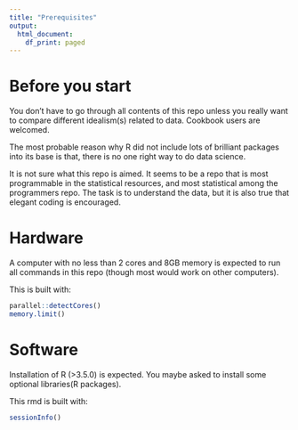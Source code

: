 ---
title: "Prerequisites"
output:
  html_document:
    df_print: paged
---

# Before you start

You don't have to go through all contents of this repo unless you really want to compare different idealism(s) related to data. Cookbook users are welcomed.

The most probable reason why R did not include lots of brilliant packages into its base is that, there is no one right way to do data science.

It is not sure what this repo is aimed. It seems to be a repo that is most programmable in the  statistical resources, and most statistical among the programmers repo. The task is to understand the data, but it is also true that elegant coding is encouraged. 

# Hardware

A computer with no less than 2 cores and 8GB memory is expected to run all commands in this repo (though most would work on other computers).

This is built with:


```{r}
parallel::detectCores()
memory.limit()
```


# Software

Installation of R (>3.5.0) is expected. You maybe asked to install some optional libraries(R packages). 

This rmd is built with:

```{r,message=FALSE}
sessionInfo()
```